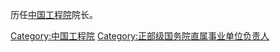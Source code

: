 历任[[中国工程院|中国工程院]]院长。

[[Category:中国工程院|Category:中国工程院]]
[[Category:正部级国务院直属事业单位负责人|Category:正部级国务院直属事业单位负责人]]